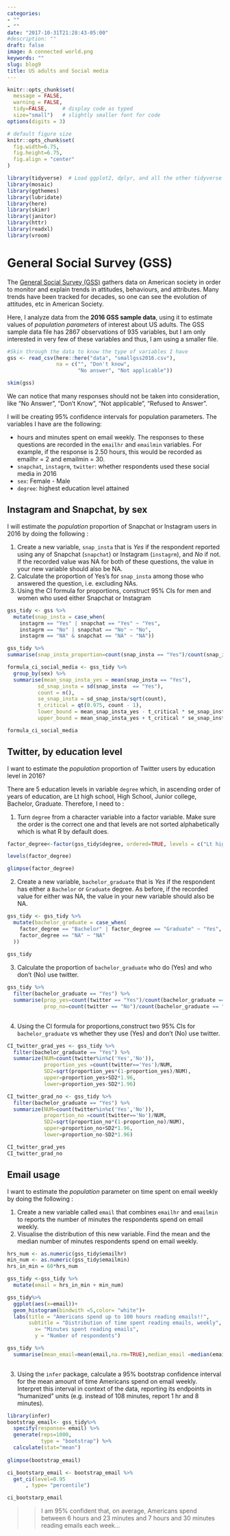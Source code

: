 ```yaml
---
categories:
- ""
- ""
date: "2017-10-31T21:28:43-05:00"
#description: ""
draft: false
image: A connected world.png 
keywords: ""
slug: blog9
title: US adults and Social media
---
```



```r
knitr::opts_chunk$set(
  message = FALSE, 
  warning = FALSE, 
  tidy=FALSE,     # display code as typed
  size="small")   # slightly smaller font for code
options(digits = 3)

# default figure size
knitr::opts_chunk$set(
  fig.width=6.75, 
  fig.height=6.75,
  fig.align = "center"
)
```


```r
library(tidyverse)  # Load ggplot2, dplyr, and all the other tidyverse packages
library(mosaic)
library(ggthemes)
library(lubridate)
library(here)
library(skimr)
library(janitor)
library(httr)
library(readxl)
library(vroom)
```




# General Social Survey (GSS)

The [General Social Survey (GSS)](http://www.gss.norc.org/) gathers data on American society in order to monitor and explain trends in attitudes, behaviours, and attributes. Many trends have been tracked for decades, so one can see the evolution of attitudes, etc in American Society.


Here, I  analyze data from the **2016 GSS sample data**, using it to estimate values of *population parameters* of interest about US adults. The GSS sample data file has 2867 observations of 935 variables, but I am only interested in very few of these variables and thus, I am using a smaller file.


```r

#Skin through the data to know the type of variables I have
gss <- read_csv(here::here("data", "smallgss2016.csv"), 
                na = c("", "Don't know",
                       "No answer", "Not applicable"))

skim(gss)
```

We can notice that many responses should not be taken into consideration, like "No Answer", "Don't Know", "Not applicable", "Refused to Answer".

I will be creating 95% confidence intervals for population parameters. The variables I have are the following:

- hours and minutes spent on email weekly. The responses to these questions are recorded in the `emailhr` and `emailmin` variables. For example, if the response is 2.50 hours, this would be recorded as emailhr = 2 and emailmin = 30.
- `snapchat`, `instagrm`, `twitter`: whether respondents used these social media in 2016
- `sex`: Female - Male
- `degree`: highest education level attained

## Instagram and Snapchat, by sex

I will estimate the *population* proportion of Snapchat or Instagram users in 2016 by doing the following :

1. Create a  new variable, `snap_insta` that is *Yes* if the respondent reported using any of Snapchat (`snapchat`) or Instagram (`instagrm`), and *No* if not. If the recorded value was NA for both of these questions, the value in your new variable should also be NA. 
2. Calculate the proportion of Yes’s for `snap_insta` among those who answered the question, i.e. excluding NAs.
3. Using the CI formula for proportions, construct 95% CIs for men and women who used either Snapchat or Instagram

```r

gss_tidy <- gss %>% 
  mutate(snap_insta = case_when(
    instagrm == "Yes" | snapchat == "Yes" ~ "Yes",
    instagrm == "No" | snapchat == "No" ~ "No",
    instagrm == "NA" & snapchat == "NA" ~ "NA"))

gss_tidy %>%
summarise(snap_insta_proportion=count(snap_insta == "Yes")/count(snap_insta, na.rm ==TRUE))

formula_ci_social_media <- gss_tidy %>%
  group_by(sex) %>% 
  summarise(mean_snap_insta_yes = mean(snap_insta == "Yes"),
          sd_snap_insta = sd(snap_insta  == "Yes"),
          count = n(),
          se_snap_insta = sd_snap_insta/sqrt(count),
          t_critical = qt(0.975, count - 1),
          lower_bound = mean_snap_insta_yes - t_critical * se_snap_insta,
          upper_bound = mean_snap_insta_yes + t_critical * se_snap_insta)

formula_ci_social_media
```



## Twitter, by education level

I want to estimate the *population* proportion of Twitter users by education level in 2016?

There are 5 education levels in variable `degree` which, in ascending order of years of education, are Lt high school, High School, Junior college, Bachelor, Graduate. Therefore, I need to : 

1. Turn `degree` from a character variable into a factor variable. Make sure the order is the correct one and that levels are not sorted alphabetically which is what R by default does.
```r

factor_degree<-factor(gss_tidy$degree, ordered=TRUE, levels = c("Lt high school", "High School", "Junior college", "Bachelor", "Graduate"))

levels(factor_degree)

glimpse(factor_degree)
```

2. Create a  new variable, `bachelor_graduate` that is *Yes* if the respondent has either a `Bachelor` or `Graduate` degree. As before, if the recorded value for either was NA, the value in your new variable should also be NA.
```r

gss_tidy <- gss_tidy %>% 
  mutate(bachelor_graduate = case_when(
    factor_degree == "Bachelor" | factor_degree == "Graduate" ~ "Yes",
    factor_degree == "NA" ~ "NA"
  ))
  
gss_tidy
```

3. Calculate the proportion of `bachelor_graduate` who do (Yes) and who don't (No) use twitter.
```r
gss_tidy %>% 
  filter(bachelor_graduate == "Yes") %>% 
  summarise(prop_yes=count(twitter == "Yes")/count(bachelor_graduate == "Yes" & twitter != "NA"),
            prop_no=count(twitter == "No")/count(bachelor_graduate == "Yes" & twitter != "NA"))
  
```

4. Using the CI formula for proportions,construct two 95% CIs for `bachelor_graduate` vs whether they use (Yes) and don't (No) use twitter.
```r
CI_twitter_grad_yes <- gss_tidy %>%
  filter(bachelor_graduate == "Yes") %>%
  summarize(NUM=count(twitter%in%c('Yes','No')),
            proportion_yes =count(twitter=='Yes')/NUM,
            SD2=sqrt(proportion_yes*(1-proportion_yes)/NUM),
            upper=proportion_yes+SD2*1.96,
            lower=proportion_yes-SD2*1.96)

CI_twitter_grad_no <- gss_tidy %>%
  filter(bachelor_graduate == "Yes") %>%
  summarize(NUM=count(twitter%in%c('Yes','No')),
            proportion_no =count(twitter=='No')/NUM,
            SD2=sqrt(proportion_no*(1-proportion_no)/NUM),
            upper=proportion_no+SD2*1.96,
            lower=proportion_no-SD2*1.96)

CI_twitter_grad_yes
CI_twitter_grad_no
```


## Email usage

I want to estimate the *population* parameter on time spent on email weekly by doing the following :

1. Create a new variable called `email` that combines `emailhr` and `emailmin` to reports the number of minutes the respondents spend on email weekly.
2. Visualise the distribution of this new variable. Find the mean and the median number of minutes respondents spend on email weekly. 

```r

hrs_num <- as.numeric(gss_tidy$emailhr)
min_num <- as.numeric(gss_tidy$emailmin)
hrs_in_min = 60*hrs_num

gss_tidy <-gss_tidy %>% 
  mutate(email = hrs_in_min + min_num)

gss_tidy%>% 
  ggplot(aes(x=email))+
  geom_histogram(bindwith =5,color= "white")+
  labs(title = "Americans spend up to 100 hours reading emails!!",
       subtitle = "Distribution of time spent reading emails, weekly",
         x= "Minutes spent reading emails", 
         y = "Number of respondents")

gss_tidy %>% 
  summarise(mean_email=mean(email,na.rm=TRUE),median_email =median(email,na.rm=TRUE))
 
```

3. Using the `infer` package, calculate a 95% bootstrap confidence interval for the mean amount of time Americans spend on email weekly. Interpret this interval in context of the data, reporting its endpoints in “humanized” units (e.g. instead of 108 minutes, report 1 hr and 8 minutes).

```r
library(infer)
bootstrap_email<- gss_tidy%>% 
  specify(response= email) %>% 
  generate(reps=1000, 
           type = "bootstrap") %>% 
  calculate(stat="mean") 
  
glimpse(bootstrap_email)

ci_bootstarp_email <- bootstrap_email %>% 
  get_ci(level=0.95
      , type= "percentile")

ci_bootstarp_email

```

>> I am 95% confident that, on average, Americans spend between 6 hours and 23 minutes and 7 hours and 30 minutes reading emails each week… 
      